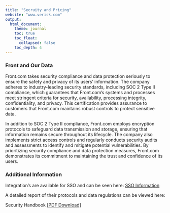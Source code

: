 ```yaml
---
title: "Secruity and Pricing"
website: "www.verisk.com"
output: 
  html_document:
    theme: journal
    toc: true
    toc_float:
      collapsed: false
    toc_depth: 4
---
```


### Front and Our Data

Front.com takes security compliance and data protection seriously to ensure the safety and privacy of its users' information. The company adheres to industry-leading security standards, including SOC 2 Type II compliance, which guarantees that Front.com's systems and processes meet stringent criteria for security, availability, processing integrity, confidentiality, and privacy. This certification provides assurance to customers that Front.com maintains robust controls to protect sensitive data.

In addition to SOC 2 Type II compliance, Front.com employs encryption protocols to safeguard data transmission and storage, ensuring that information remains secure throughout its lifecycle. The company also implements strict access controls and regularly conducts security audits and assessments to identify and mitigate potential vulnerabilities. By prioritizing security compliance and data protection measures, Front.com demonstrates its commitment to maintaining the trust and confidence of its users.

### Additional Information

Integration's are available for SSO and can be seen here: <a href="https:/help.front.com/en/articles/2280" target="_blank">SSO Information</a>

A detailed report of their protocols and data regulations can be viewed here: 
<p>
			Security Handbook <a
				href="https://front.com/assets/security/Front-Security-and-Compliance-Handbook-2024_Updated-020724.pdf">[PDF
				Download]</a>
		</p>
		
	
